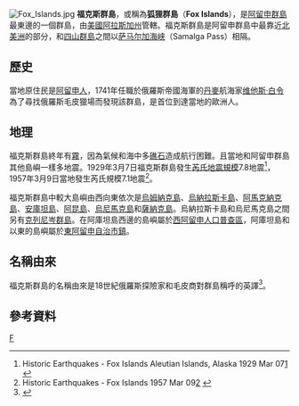 {{Infobox Islands
| name             = Fox Islands
| native name link = 
| native name      = 
<center>{{Location map|USA Alaska|width=250|float=center
 |caption=|mark=Cercle rouge 50%.svg|marksize=10
 |label=福克斯群島|position=right
 |lat_deg=53|lat_min=47|lat_sec=|lat_dir=N
 |lon_deg=166|lon_min=35|lon_sec=|lon_dir=W
 }}<small>福克斯群島<br/>[[地理坐標系統|Coordinates]]: {{coord|53|47|N|166|35|W|scale:1000000_region:US-AK|display=inline,title}}</small></center>
| location         = [[太平洋|太平洋]]
| total islands    = 13
| major islands    = [[烏尼馬克島|烏尼馬克島]]、[[烏納拉斯卡島|烏納拉斯卡島]]
| area_sqmi        = 
| length_mi        = 
| country          = United States
| country admin divisions title = [[U.S._state|State]]
| country admin divisions       = {{flag|Alaska}}
| population       = 
| population as of = 2000
| ethnic groups    = [[阿留申人|阿留申人]]
}}
[[File:Fox_Islands.jpg|right]]
'''福克斯群島'''，或稱為'''狐狸群島'''（'''Fox Islands'''），是[[阿留申群島|阿留申群島]]最東邊的一個群島，由[[美國|美國]][[阿拉斯加州|阿拉斯加州]]管轄。福克斯群島是阿留申群島中最靠近[[北美洲|北美洲]]的部分，和[[四山群島|四山群島]]之間以[[萨马尔加海峡|萨马尔加海峡]]（Samalga Pass）相隔。

==歷史==
當地原住民是[[阿留申人|阿留申人]]，1741年任職於俄羅斯帝國海軍的[[丹麥|丹麥]]航海家[[维他斯·白令|维他斯·白令]]為了尋找俄羅斯毛皮獵場而發現該群島，是首位到達當地的歐洲人。

==地理==
福克斯群島終年有[[霧|霧]]，因為氣候和海中多[[礁石|礁石]]造成航行困難。且當地和阿留申群島其他島嶼一樣多地震。1929年3月7日福克斯群島發生[[芮氏地震規模|芮氏地震規模]]7.8地震<ref>Historic Earthquakes - Fox Islands Aleutian Islands, Alaska 1929 Mar 07[http://earthquake.usgs.gov/earthquakes/states/events/1929_03_07.php] {{Wayback|url=http://earthquake.usgs.gov/earthquakes/states/events/1929_03_07.php |date=20161110044015 }}</ref>，1957年3月9日當地發生芮氏規模7.1地震<ref>Historic Earthquakes - Fox Islands
1957 Mar 09[http://earthquake.usgs.gov/earthquakes/states/events/1957_03_09_a.php] {{Wayback|url=http://earthquake.usgs.gov/earthquakes/states/events/1957_03_09_a.php |date=20161110053843 }}</ref>。

福克斯群島中較大島嶼由西向東依次是[[烏姆納克島|烏姆納克島]]、[[烏納拉斯卡島|烏納拉斯卡島]]、[[阿馬克納克島|阿馬克納克島]]、[[安庫坦島|安庫坦島]]、[[阿昆島|阿昆島]]、[[烏尼馬克島|烏尼馬克島]]和[[薩納克島|薩納克島]]。烏納拉斯卡島和烏尼馬克島之間另有[[克列尼岑群島|克列尼岑群島]]。在阿庫坦島西邊的島嶼屬於[[西阿留申人口普查區|西阿留申人口普查區]]，阿庫坦島和以東的島嶼屬於[[東阿留申自治市鎮|東阿留申自治市鎮]]。

==名稱由來==
福克斯群島的名稱由來是18世紀俄羅斯探險家和毛皮商對群島稱呼的英譯<ref>{{Cite web |url=http://geonames.usgs.gov/pls/gnispublic/f?p=108:3:15845223094965297813::NO::P3_FID:1412402 |title=Detail<!--Bot-generated title--> |access-date=2012-03-22 |archive-date=2008-06-09 |archive-url=https://web.archive.org/web/20080609022436/http://geonames.usgs.gov/pls/gnispublic/f?p=108:3:15845223094965297813::NO::P3_FID:1412402 |dead-url=no }}</ref>。

==參考資料==
{{reflist}}

{{白令海岛屿列表}}
{{Pacific Islands}}
{{Authority control}}
[[Category:阿留申群島|F]]